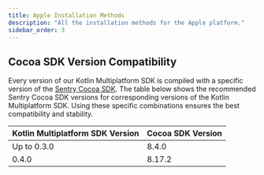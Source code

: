 ```yaml
---
title: Apple Installation Methods
description: "All the installation methods for the Apple platform."
sidebar_order: 3
---
```


<PageGrid />

## Cocoa SDK Version Compatibility

Every version of our Kotlin Multiplatform SDK is compiled with a specific version of the [Sentry Cocoa SDK](/platforms/apple/).
The table below shows the recommended Sentry Cocoa SDK versions for corresponding versions of the Kotlin Multiplatform SDK.
Using these specific combinations ensures the best compatibility and stability.

| Kotlin Multiplatform SDK Version | Cocoa SDK Version |
|----------------------------------|-------------------|
| Up to 0.3.0                      | 8.4.0             |
| 0.4.0                            | 8.17.2            |

